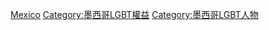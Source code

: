[[Category:各國LGBT權利運動者|Mexico]]
[[Category:墨西哥LGBT權益|Category:墨西哥LGBT權益]]
[[Category:墨西哥LGBT人物|Category:墨西哥LGBT人物]]